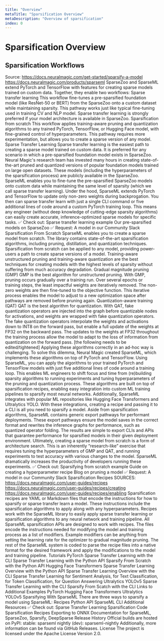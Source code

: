 ```yaml
---
title: "Overview"
metaTitle: "Sparsification Overview"
metaDescription: "Overview of sparsification"
index: 0
---
```


# Sparsification Overview

## Sparsification Workflows

Source: https://docs.neuralmagic.com/get-started/sparsify-a-model
https://docs.neuralmagic.com/products/sparseml 
SparseZoo and SparseML extend PyTorch and TensorFlow with features for creating sparse models trained on custom data. Together, they enable two workflows:
Sparse transfer learning
This workflow fine-tunes a pre-sparsified foundation model (like ResNet-50 or BERT) from the SparseZoo onto a custom dataset while maintaining sparsity. This pathway works just like typical fine-tuning used in training CV and NLP model. Sparse transfer learning is strongly preferred if your model architecture is available in SparseZoo.
Sparsification from scratch
This workflow applies training-aware pruning and quantization algorithms to any trained PyTorch, TensorFlow, or Hugging Face model, with fine-grained control of hyperparameters. This pathway requires more experimentation, but allows you to create a sparse version of any model.
Sparse Transfer Learning
Sparse transfer learning is the easiest path to creating a sparse model trained on custom data. It is preferred for any scenario in which a pre-sparsified foundation model exists in SparseZoo.
Neural Magic's research team has invested many hours in creating state-of-the-art pruned and quantized versions of popular foundation models trained on large open datasets. These models (including the hyperparameters of the sparsification process) are publicly available in the SparseZoo.
SparseML enables you to fine-tune the pre-sparsified SparseZoo models onto custom data while maintaining the same level of sparsity (which we call sparse transfer learning). Under the hood, SparseML extends PyTorch and TensorFlow to update only non-zero weights during backprogation. You then can sparse transfer learn with just a single CLI command or five additional lines of code around a custom PyTorch training loop.
This means any engineer (without deep knowledge of cutting-edge sparsity algorithms) can easily create accurate, inference-optimized sparse models for specific tasks.
✅ Check out:
Sparse transfer learning example
Our pre-sparsified models on SparseZoo
✅ Request:
A model in our Community Slack
Sparsification From Scratch
SparseML enables you to create a sparse model from scratch. The library contains state-of-the-art sparsification algorithms, including pruning, distillation, and quantization techniques. Sparsification from scratch can be applied to any model, providing power-users a path to create sparse versions of a model.
Training-aware unstructured pruning and training-aware quantization are the best techniques for creating models with the highest levels of sparsity without suffering from much accuracy degradation.
Gradual magnitude pruning (GMP)
GMP is the best algorithm for unstructured pruning. With GMP, pruning occurs gradually over a training run. Over several epochs or training steps, the least impactful weights are iteratively removed. The non-zero weights are then fine-tuned to the objective function. This iterative process enables the model to adjust to a new optimization space after pathways are removed before pruning again.
Quantization-aware training (QAT)
QAT is the best algorithm for quantization. With QAT, fake quantization operators are injected into the graph before quantizable nodes for activations, and weights are wrapped with fake quantization operators. The fake quantization operators interpolate the weights and activations down to INT8 on the forward pass, but enable a full update of the weights at FP32 on the backward pass. The updates to the weights at FP32 throughout the training process allow the model to adapt to the loss of information from quantization on the forward pass.
[the following needs to be edited/tightened]
Applying these algorithms correctly in an ad-hoc way is challenging. To solve this dilemma, Neural Magic created SparseML, which implements these algorithms on top of PyTorch and TensorFlow.
Using SparseML, you can apply the algorithms to your trained PyTorch and TensorFlow models with just five additional lines of code around a training loop. This enables ML engineers to shift focus and time from (re)building sparsity algorithms to running experiments and tuning hyperparameters of the pruning and quantization process.
These algorithms are built on top of sparsification recipes, enabling easy integration into custom ML training pipelines to sparsify most neural networks. Additionally, SparseML integrates with popular ML repositories like Hugging Face Transformers and Ultralytics YOLO. With these integrations, creating a recipe and passing it to a CLI is all you need to sparsify a model.
Aside from sparsification algorithms, SparseML contains generic export pathways for performant deployments. These export pathways ensure the model saves in the correct format and rewrites the inference graphs for performance, such as quantized operator folding. The results are simple to export CLIs and APIs that guarantee performance for sparsified models in their given deployment environment.
Ultimately, creating a sparse model from scratch is a form of architecture search. This is an inherently “research-like” exercise that requires tuning the hyperparameters of GMP and QAT, and running experiments to test accuracy with various changes to the model. SparseML dramatically increases the productivity of developers running these experiments.
✅ Check out:
Sparsifying from scratch example
Guide on creating a hyperparameter recipe
Blog on pruning a model
✅ Request:
A model in our Community Slack
Sparsification Recipes
SOURCES: https://docs.neuralmagic.com/user-guides/recipes 
https://docs.neuralmagic.com/user-guides/recipes/creating 
https://docs.neuralmagic.com/user-guides/recipes/enabling 
Sparsification recipes are YAML or Markdown files that encode the instructions for how to sparsify or sparse transfer learn a model. These instructions include the sparsification algorithms to apply along with any hyperparameters. Recipes work with the SparseML library to easily apply sparse transfer learning or sparsification algorithms to any neural network and training pipeline.
All SparseML sparsification APIs are designed to work with recipes. The files encode the instructions needed for modifying the model and training process as a list of modifiers. Example modifiers can be anything from setting the learning rate for the optimizer to gradual magnitude pruning. The rest of the SparseML system is coded to parse the recipe files into a native format for the desired framework and apply the modifications to the model and training pipeline.
Tutorials
PyTorch
Sparse Transfer Learning with the CLI
Sparse Transfer Learning with the Python API
Sparsify From Scratch with the Python API
Hugging Face Transformers
Sparse Transfer Learning Overview with the Python API
Sparse Transfer Learning Overview with the CLI
Sparse Transfer Learning for Sentiment Analysis, for Text Classification, for Token Classification, for Question Answering
Ultralytics YOLOv5
Sparse Transfer Learning with the CLI
Sparsify From Scatch with the CLI
Links to Additional Examples
PyTorch
Hugging Face Transformers
Ultralytics YOLOv5
Sparsifying With SparseML
There are three ways to sparsify a model using SparseML:
Recipes
Python API
SparseML CLI
Additional Resources
✅ Check out:
Sparse Transfer Learning
Sparsification Code
Sparsification Recipes
Exporting to ONNX
Documentation for SparseML, SparseZoo, Sparsify, DeepSparse
Release History
Official builds are hosted on PyPI:
stable: sparseml
nightly (dev): sparseml-nightly
Additionally, more information can be found via GitHub Releases.
License
The project is licensed under the Apache License Version 2.0.

